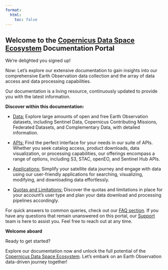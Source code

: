 ```yaml
---
format:
  html:
    toc: false
---
```


## Welcome to the [ Copernicus Data Space Ecosystem](https://dataspace.copernicus.eu/#/){target="_blank"} Documentation Portal

We’re delighted you signed up!

Now: Let’s explore our extensive documentation to gain insights into our comprehensive Earth Observation data collection and the array of data access and data processing capabilities.

Our documentation is a living resource, continuously updated to provide you with the latest information.


**Discover within this documentation:**

* [Data:](/Data.qmd) Explore large amounts of open and free Earth Observation datasets, including Sentinel Data, Copernicus Contributing Missions, Federated Datasets, and Complementary Data, with detailed information.

* [APIs:](/APIs.md) Find the perfect interface for your needs in our suite of APIs. Whether you seek catalog access, product downloads, data visualization, or processing capabilities, our offerings encompass a range of options, including S3, STAC, openEO, and Sentinel Hub APIs.

* [Applications:](/Applications.md) Simplify your satellite data journey and engage with data using our user-friendly applications for searching, visualizing, modifying, and downloading data effortlessly.

* [Quotas and Limitations:](/Quotas.qmd) Discover the quotas and limitations in place for your account's user type and plan your data download and processing pipelines accordingly.


For quick answers to common queries, check out our [FAQ section](/FAQ.qmd). If you have any questions that remain unanswered on this portal, our [Support](/Support.md) team is here to assist you. Feel free to reach out at any time.

**Welcome aboard**

Ready to get started?

Explore our documentation now and unlock the full potential of the [ Copernicus Data Space Ecosystem](https://dataspace.copernicus.eu/#/){target="_blank"}.
Let’s embark on an Earth Observation data-driven journey together!